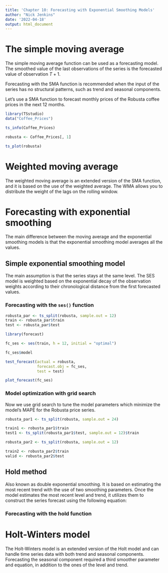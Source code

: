 ```yaml
---
title: 'Chapter 10: Forecasting with Exponential Smoothing Models'
author: "Nick Jenkins"
date: '2022-04-18'
output: html_document
---
```


# The simple moving average

The simple moving average function can be used as a forecasting model. The smoothed value of the last observations of the series is the forecasted value of observation $T + 1$. 

Forecasting with the SMA function is recommended when the input of the series has no structural patterns, such as trend and seasonal components. 

Let's use a SMA function to forecast monthly prices of the Robusta coffee prices in the next 12 months. 

```r
library(TSstudio)
data("Coffee_Prices")

ts_info(Coffee_Prices)
```

```r
robusta <- Coffee_Prices[, 1]

ts_plot(robusta)
```

# Weighted moving average

The weighted moving average is an extended version of the SMA function, and it is based on the use of the weighted average. The WMA allows you to distribute the weight of the lags on the rolling window. 

# Forecasting with exponential smoothing

The main difference between the moving average and the exponential smoothing models is that the exponential smoothing model averages all the values. 

## Simple exponential smoothing model

The main assumption is that the series stays at the same level. The SES model is weighted based on the exponential decay of the observation weights according to their chronological distance from the first forecasted values. 

### Forecasting with the `ses()` function

```r
robusta_par <- ts_split(robusta, sample.out = 12)
train <- robusta_par$train
test <- robusta_par$test

library(forecast)

fc_ses <- ses(train, h = 12, initial = "optimal")

fc_ses$model

test_forecast(actual = robusta,
              forecast.obj = fc_ses,
              test = test)

plot_forecast(fc_ses)
```

### Model optimization with grid search

Now we use grid search to tune the model parameters which minimize the model's MAPE for the Robusta price series. 

```r
robusta_par1 <- ts_split(robusta, sample.out = 24)

train1 <- robusta_par1$train
test1 <- ts_split(robusta_par1$test, sample.out = 12)$train

robusta_par2 <- ts_split(robusta, sample.out = 12)

train2 <- robusta_par2$train
valid <- robusta_par2$test
```

## Hold method

Also known as double exponential smoothing. It is based on estimating the most recent trend with the use of two smoothing parameters. Once the model estimates the most recent level and trend, it utilizes them to construct the series forecast using the following equation: 

### Forecasting with the hold function

# Holt-Winters model

The Holt-Winters model is an extended version of the Holt model and can handle time series data with both trend and seasonal components. Forecasting the seasonal component required a third smoother parameter and equation, in addition to the ones of the level and trend. 